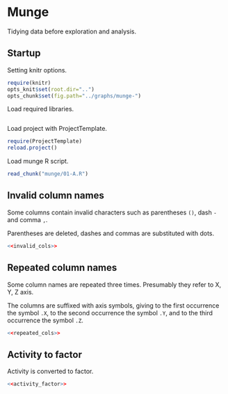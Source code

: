 Munge
=====

Tidying data before exploration and analysis.

Startup
-------

Setting knitr options.
``` {r knitr_options}
require(knitr)
opts_knit$set(root.dir="..")
opts_chunk$set(fig.path="../graphs/munge-")
```

Load required libraries.
```{r load_libraries, warning=FALSE}
```
Load project with ProjectTemplate.
```{r load_project, warning=FALSE}
require(ProjectTemplate)
reload.project()
```

Load munge R script.
```{r external_code}
read_chunk("munge/01-A.R")
```

Invalid column names
--------------------
Some columns contain invalid characters such as parentheses `()`, dash `-` and
comma `,`.

Parentheses are deleted, dashes and commas are substituted with dots.
```{r, eval=FALSE}
<<invalid_cols>>
```

Repeated column names
---------------------
Some column names are repeated three times. Presumably they refer to X, Y, Z axis.

The columns are suffixed with axis symbols, giving to the first occurrence the symbol
`.X`, to the second occurrence the symbol `.Y`, and to the third occurrence the symbol
`.Z`.
```{r, eval=FALSE}
<<repeated_cols>>
```

Activity to factor
------------------
Activity is converted to factor.

```{r, eval=FALSE}
<<activity_factor>>
```
